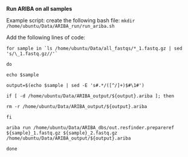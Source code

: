 **Run ARIBA on all samples**

Example script: create the following bash file: `mkdir /home/ubuntu/Data/ARIBA_run/run_ariba.sh`

Add the following lines of code:

`` for sample in `ls /home/ubuntu/Data/all_fastqs/*_1.fastq.gz | sed 's/\_1.fastq.gz//'` ``

`do`

`echo $sample`

`output=$(echo $sample | sed -E 's#.*/([^/]+)$#\1#')`

`if [ -d /home/ubuntu/Data/ARIBA_output/${output}.ariba ]; then`

`rm -r /home/ubuntu/Data/ARIBA_output/${output}.ariba`

`fi`

`ariba run /home/ubuntu/Data/ARIBA_dbs/out.resfinder.prepareref ${sample}_1.fastq.gz ${sample}_2.fastq.gz /home/ubuntu/Data/ARIBA_output/${output}.ariba`

`done`
